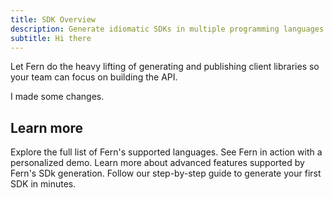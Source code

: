 ```yaml
---
title: SDK Overview
description: Generate idiomatic SDKs in multiple programming languages
subtitle: Hi there
---
```


Let Fern do the heavy lifting of generating and publishing client libraries so your team can focus on building the API.

I made some changes.

## Learn more

<CardGroup cols={2}>
  <Card title="Supported Languages" href="/learn/sdks/introduction/language-support" icon="regular globe">
    Explore the full list of Fern's supported languages.
  </Card>
  <Card title="Book a Demo" href="https://buildwithfern.com/contact" icon="regular calendar">
    See Fern in action with a personalized demo.
  </Card>
  <Card title="Overview Capabilities" href="/learn/sdks/capabilities/strongly-typed" icon="regular book">
    Learn more about advanced features supported by Fern's SDk generation.
  </Card>
  <Card title="Generate your first SDK" href="/learn/sdks/guides/generate-your-first-sdk" icon="regular rocket">
    Follow our step-by-step guide to generate your first SDK in minutes.
  </Card>
</CardGroup>
